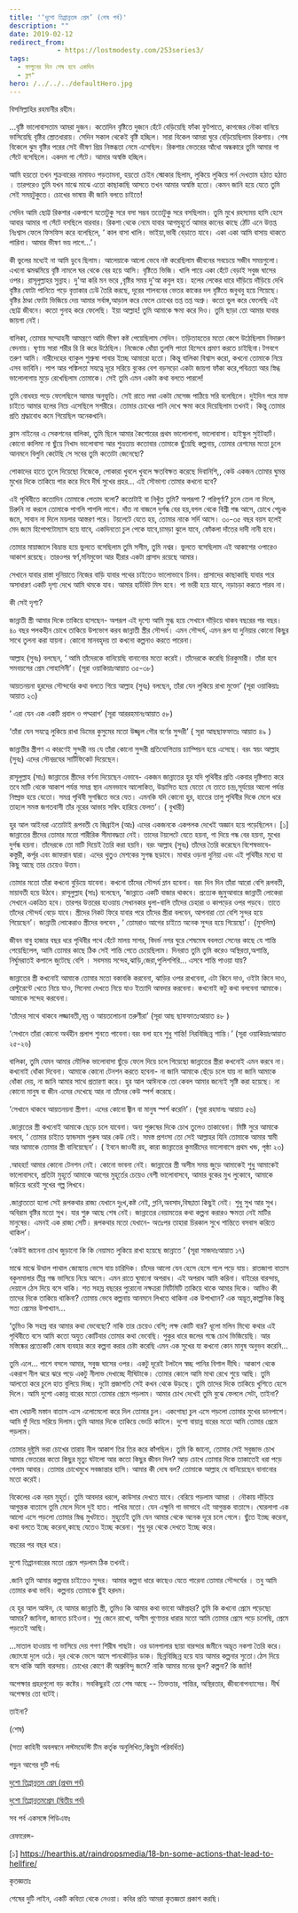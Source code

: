 ```yaml
---
title: '‘দুশো তিপ্পান্নতম প্রেম’ (শেষ পর্ব)'
description: ""
date: 2019-02-12
redirect_from: 
            - https://lostmodesty.com/253series3/
tags: 
  - ফাগুনের দিন শেষ হবে একদিন
  - ব্লগ"
hero: /../../../defaultHero.jpg
---
```

বিসমিল্লাহির রহমানীর রহীম।

...বৃষ্টি ভালোবাসতাম আমরা দুজন। কতোদিন বৃষ্টিতে দুজনে হেঁটে বেড়িয়েছি ফাঁকা ফুটপাতে, কাগজের নৌকা বানিয়ে ভাসিয়েছি বৃষ্টির স্ত্রোতধারায়। সেদিন সকাল থেকেই বৃষ্টি হচ্ছিল। সারা বিকেল আমরা ঘুরে বেড়িয়েছিলাম রিকশায়। শেষ বিকেলে ঝুম বৃষ্টির পরের সেই ভীষণ প্রিয় নিস্তব্ধতা নেমে এসেছিল। রিকশার ভেতরের আঁধো অন্ধকারে তুমি আমার গা সেঁটে বসেছিলে। একদম গা সেঁটে। আমার অস্বস্তি হচ্ছিল।

আমি হয়তো তখন শুক্রবারের নামাযও পড়তামনা, হয়তো চেইন স্মোকার ছিলাম, লুকিয়ে লুকিয়ে পর্ন দেখতাম হঠাত হঠাত । তারপরেও তুমি যখন মাঝে মাঝে এতো কাছাকাছি আসতে তখন আমার অস্বস্তি হতো। কেমন জানি হয়ে যেতে তুমি সেই সময়টুকুতে। চোখের ভাষায় কী জানি বলতে চাইতে!

সেদিন আমি ছোট্ট রিকশার একপাশে যতোটুকু সরে বসা সম্ভব ততোটুকু সরে বসছিলাম। তুমি মুখে রহস্যময় হাসি হেসে আবার আমার গা সেঁটে বসছিলে বারবার। রিকশা থেকে নেমে যাবার আগমুহূর্তে আমার কানের কাছে ঠোঁট এনে উত্তপ্ত নিঃশ্বাস ফেলে ফিসফিস করে বলেছিলে, ‘ কাল বাসা খালি। ভাইয়া,ভাবী বেড়াতে যাবে। একা একা আমি বাসায় থাকতে পারিনা। আমার ভীষণ ভয় লাগে...’।

কী ভুলের মধ্যেই না আমি ডুবে ছিলাম। আলেয়াকে আলো ভেবে নষ্ট করেছিলাম জীবনের সবচেয়ে সজীব সময়গুলো। এখনো ঝমঝমিয়ে বৃষ্টি নামলে ঘর থেকে বের হয়ে আসি। বৃষ্টিতে ভিজি। খালি পায়ে একা হেঁটে বেড়াই সবুজ ঘাসের ওপর। রাসূলুল্লাহর সুন্নাহ। দু'আ করি মন ভরে ,বৃষ্টির সময় দু'আ কবুল হয়। হলের লেকের ধারে দাঁড়িয়ে দাঁড়িয়ে দেখি বৃষ্টির ফোটা পানিতে পড়ে বৃত্তাকার ঢেউ তৈরি করছে, দূরের শালবনের ভেতর কাকের দল বৃষ্টিতে জবুথবু হয়ে গিয়েছে। বৃষ্টির ঠাণ্ডা ফোটা ভিজিয়ে দেয় আমার সর্বাঙ্গ,আড়াল করে ফেলে চোখের তপ্ত তপ্ত অশ্রু। কতো ভুল করে ফেলেছি এই ছোট্ট জীবনে। কতো গুনাহ করে ফেলেছি। ইয়া আল্লাহ! তুমি আমাকে ক্ষমা করে দিও। তুমি ছাড়া তো আমার যাবার জায়গা নেই।

বালিকা, তোমার সম্মোহনী আমন্ত্রণে আমি ভীষণ কষ্ট পেয়েছিলাম সেদিন। তড়িতাহতের মতো কেপে উঠেছিলাম নিদারুণ বেদনায়। ঘৃণায় সারা শরীর রি রি করে উঠেছিল। নিজেকে ধোঁয়া তুলসি পাতা হিসেবে প্রমাণ করতে চাইছিনা।টগবগে তরুণ আমি। নারীদেহের ব্যাকুল শুশ্রুষা পাবার ইচ্ছে আমারো হতো। কিন্তু বালিকা বিশ্বাস করো, কখনো তোমাকে নিয়ে এসব ভাবিনি। পাপ আর পঙ্কিলতা সযত্নে দূরে সরিয়ে বুকের বেশ বড়সড়ো একটা জায়গা ফাঁকা করে,পবিত্রতা আর স্নিগ্ধ ভালোলাগায় মুড়ে রেখেছিলাম তোমাকে। সেই তুমি এমন একটা কথা বলতে পারলে!

তুমি বোধহয় পড়ে ফেলেছিলে আমার অনুভূতি। সেই রাতে লম্বা একটা মেসেজ পাঠিয়ে সরি বলেছিলে। দুইদিন পরে মাফ চাইতে আমার হলের নিচে এসেছিলে সশরীরে। তোমার চোখের পানি দেখে ক্ষমা করে দিয়েছিলাম তখনই। কিন্তু তোমার প্রতি শ্রদ্ধাবোধ কমে গিয়েছিল অনেকখানি।

ক্লাস নাইনের এ সেকশনের বালিকা, তুমি ছিলে আমার কৈশোরের প্রথম ভালোলাগা, ভালোবাসা। হাইস্কুল সুইটহার্ট। কোনো কালিমা না ছুঁয়ে নিখাদ ভালোবাসা আর শুভ্রতায় কতোবার তোমাকে ছুঁয়েছি কল্পনায়, তোমার রেশমের মতো চুলে আনমনে বিলুনি কেটেছি সে সবের তুমি কতোটা জেনেছো?

পোকাদের হাতে তুলে দিয়েছো নিজেকে, পোকারা খুবলে খুবলে ক্ষতবিক্ষত করেছে দিবানিশি,, কেউ একজন তোমার ঘুমন্ত মুখের দিকে তাকিয়ে পার করে দিবে দীর্ঘ সুখের প্রহর... এই সৌভাগ্য তোমার কখনো হবে?

এই পৃথিবীতে কতোদিন তোমাকে পেতাম বলো? কতোটাই বা নিখুঁত তুমি? অপরূপা ? পরিপূর্ণা? চুলে তেল না দিলে, চিরুনি না করলে তোমাকে পাগলি পাগলি লাগে। দাঁত না বাজলে দুর্গন্ধ বের হয়,বগল থেকে বিশ্রী গন্ধ আসে, চোখে পেচুক জমে, সাবান না দিলে ময়লার আস্তরণ পরে। টয়লেটে যেতে হয়, তোমার নাকে সর্দি আসে। ৩০-৩৫ বছর বয়স হলেই মেদ জমে হিপোপটোম্যাস হয়ে যাবে, একদিনতো চুল পেকে যাবে,চামড়া ঝুলে যাবে, ফোঁকলা দাঁতের দাদী নানী হবে।

তোমার মায়াজালে বিভ্রান্ত হয়ে ভুলতে বসেছিলাম তুমি সসীম, তুমি নশ্বর। ভুলতে বসেছিলাম এই আকাশের ওপারেও আকাশ রয়েছে। তারওপর স্বর্ণ,মনিমুক্তো আর হীরার একটা প্রাসাদ রয়েছে আমার।

সেখানে যাবার রাস্তা দুনিয়াতে নিজের বাড়ি যাবার পথের চাইতেও ভালোভাবে চিনব। প্রাসাদের কাছাকাছি যাবার পরে অসাধারণ একটি দৃশ্য দেখে আমি থমকে যাব। আমার হার্টবিট মিস হবে। পা ভারী হয়ে যাবে, নড়াচড়া করতে পারব না।

কী সেই দৃশ্য?

জান্নাতী স্ত্রী আমার দিকে তাকিয়ে হাসছেন- অপরূপ এই দৃশ্যে আমি মুগ্ধ হয়ে সেখানে দাঁড়িয়ে থাকব বছরের পর বছর। ৪০ বছর পলকহীন চোখে তাকিয়ে উপভোগ করব জান্নাতী স্ত্রীর সৌন্দর্য। এমন সৌন্দর্য, এমন রূপ যা দুনিয়ার কোনো কিছুর সাথে তুলনা করা যায়না। কোনো মানবহৃদয় তা কখনো কল্পনাও করতে পারেনা।

আল্লাহ (সুবঃ) বলছেন, ‘ আমি তাঁদেরকে বানিয়েছি বানানোর মতো করেই। তাঁদেরকে করেছি চিরকুমারী। তাঁরা হবে সমবয়সের প্রেম সোহাগিনী’। (সূরা ওয়াকিয়াঃআয়াত ৩৫-৩৮)

আয়তনয়না হুরদের সৌন্দর্যের কথা বলতে গিয়ে আল্লাহ (সুবঃ) বলছেন, তাঁরা যেন লুকিয়ে রাখা মুক্তো’ (সূরা ওয়াকিয়াঃ আয়াত ২৩)

‘ এরা যেন এক একটি প্রবাল ও পদ্মরাগ’ (সূরা আররহমানঃআয়াত ৫৮)

‘তাঁরা যেন সযত্নে লুকিয়ে রাখা ডিমের কুসুমের মতো উজ্জ্বল গৌর বর্ণের সুন্দরী’ ( সূরা আছছাফফাতঃ আয়াত ৪৯ )

জান্নাতীর স্ত্রীগণ এ কারণেই সুন্দরী নয় যে তাঁরা কোনো সুন্দরী প্রতিযোগিতায় চ্যাম্পিয়ন হয়ে এসেছে। বরং স্বয়ং আল্লাহ (সুবঃ) এদের সৌনদ্রযের সার্টিফিকেট দিয়েছেন।

রাসূলুল্লাহ (সাঃ) জান্নাতের স্ত্রীদের বর্ণনা দিয়েছেন এভাবে- একজন জান্নাতের হুর যদি পৃথিবীর প্রতি একবার দৃষ্টিপাত করে তবে মাটি থেকে আকাশ পর্যন্ত সমগ্র স্থান এমনভাবে আলোকিত, উদ্ভাসিত হয়ে যেতো যে তাতে চন্দ্র,সূর্যয়ের আলো পর্যন্ত নিষ্প্রভ হয়ে যেতো। সমগ্র পৃথিবী সুগন্ধিতে ভরে যেত। এমনকি যদি কোনো হুর, হাতের তালু পৃথিবীর দিকে মেলে ধরে তাহলে সমস্ত জগতবাসী তাঁর নূরের আভায় সম্বিৎ হারিয়ে ফেলত’। ( বুখারী)

হুর আল আইনরা এতোটাই রূপবতী যে জিব্রাইল (আঃ) এদের একজনকে একপলক দেখেই অজ্ঞান হয়ে পড়েছিলেন। \[১] জান্নাতের স্ত্রীদের তোমার মতো শারীরিক সীমাবদ্ধতা নেই। তাদের টয়লেটে যেতে হয়না, গা দিয়ে গন্ধ বের হয়না, মুখের দুর্গন্ধ হয়না। তাঁদেরকে তো মাটি দিয়েই তৈরি করা হয়নি। বরং আল্লাহ (সুবঃ) তাঁদের তৈরি করেছেন বিশেষভাবে- কস্তুরী, কর্পূর এবং জাফরান দ্বারা। এদের থুতুও মেশকের সুগন্ধ ছড়াবে। মাথার ওড়না দুনিয়া এবং এই পৃথিবীর মধ্যে যা কিছু আছে তার চেয়েও উত্তম।

তোমার মতো তাঁরা কখনো বুড়িয়ে যাবেনা। কখনো তাঁদের সৌন্দর্য ম্লান হবেনা। বরং দিন দিন তাঁরা আরো বেশি রূপবতী, মায়াবতী হয়ে উঠবে। রাসূলুল্লাহ (সাঃ) বলেছেন, ‘জান্নাতে একটি বাজার থাকবে। প্রত্যেক জুমুআবারে জান্নাতী লোকেরা সেখানে একত্রিত হবে। তারপর উত্তরের হাওয়ায় সেখানকার ধুলা-বালি তাঁদের চেহারা ও কাপড়ের ওপর পড়বে। তাতে তাঁদের সৌন্দর্য বেড়ে যাবে। স্ত্রীদের নিকট ফিরে যাবার পরে তাঁদের স্ত্রীরা বলবেন, আপনারা তো বেশি সুন্দর হয়ে গিয়েছেন’। জান্নাতী লোকেরাও স্ত্রীদের বলবেন , ‘ তোমরাও আগের চাইতে অনেক সুন্দর হয়ে গিয়েছো’। (মুসলিম)

জীবন বাবু হাজার বছর ধরে পৃথিবীর পথে হেঁটে মালয় সাগর, বিদর্ভ নগর ঘুরে শেষমেষ ববলতা সেনের কাছে যে শান্তি পেয়েছিলেল, আমি তোমার কাছে ঠিক সেই শান্তি পেতে চেয়েছিলাম। দিনরাত তুমি তুমি করেও অস্থিরতা,অশান্তি, নির্ঘুমরাতই কপালে জুটেছে বেশি । সবসময় সন্দেহ,ঝাড়ি,জেরা,পুলিশগিরি... এসবে শান্তি পাওয়া যায়?

জান্নাতের স্ত্রী কখনোই আমাকে তোমার মতো বকাবকি করবেনা, ঝাড়ির ওপর রাখবেনা, এটা কিনে দাও, ওইটা কিনে দাও, রেস্টুরেন্টে খেতে নিয়ে যাও, সিনেমা দেখতে নিয়ে যাও ইত্যাদি আবদার করবেনা। কখনোই কটু কথা বলবেনা আমাকে। আমাকে সন্দেহ করবেনা।

‘তাঁদের সাথে থাকবে লজ্জাবতী,নম্র ও আয়তলোচনা তরুণীরা’ (সূরা আছ ছাফফাতঃআয়াত ৪৮ )

‘সেখানে তাঁরা কোনো অর্থহীন প্রলাপ শুনতে পাবেনা।বরং বলা হবে শুধু শান্তি! নিরবিচ্ছিন্ন শান্তি।’ (সূরা ওয়াকিয়াঃআয়াত ২৫-২৬)

বালিকা, তুমি যেমন আমার মৌলিক ভালোবাসা ছুঁড়ে ফেলে দিয়ে চলে গিয়েছো জান্নাতের স্ত্রীরা কখনোই এমন করবে না। কখনোই ধোঁকা দিবেনা। আমাকে কোনো টেনশন করতে হবেনা- না জানি আমাকে ছেঁড়ে চলে যায় না জানি আমাকে ধোঁকা দেয়, না জানি আমার সাথে প্রতারণা করে। হুর আল আঈনকে তো কেবল আমার জন্যেই সৃষ্টি করা হয়েছে। না কোনো মানুষ বা জীন এদের দেখেছে আর না তাঁদের কেউ স্পর্শ করেছে।

‘সেখানে থাকবে আয়তনয়না স্ত্রীগণ। এদের কোনো জ্বীন বা মানুষ স্পর্শ করেনি’। (সূরা রহমানঃ আয়াত ৫৬)

.জান্নাতের স্ত্রী কখনোই আমাকে ছেড়ে চলে যাবেনা। অন্য পুরুষের দিকে চোখ তুলেও তাকাবেনা। মিষ্টি সুরে আমাকে বলবে, ‘ তোমার চাইতে হ্যান্ডসাম পুরুষ আর কেউ নেই। সমস্ত প্রশংসা তো সেই আল্লাহর যিনি তোমাকে আমার স্বামী আর আমাকে তোমার স্ত্রী বানিয়েছেন’। ( ইবনে জাওযী রহ, কারা জান্নাতের কুমারীদের ভালোবাসে প্রথম খন্ড, পৃষ্ঠা ২৩)

.আহহা! আমার কোনো টেনশন নেই। কোনো ভাবনা নেই। জান্নাতের স্ত্রী অসীম সময় জুড়ে আমাকেই শুধু আমাকেই ভালোবাসবে, প্রতিটা মুহূর্তে আমাকে আগের মুহূর্তের চেয়েও বেশী ভালোবাসবে, আমার বুকের মুখ লুকোবে, আমাকে জড়িয়ে ধরেই সুখের গল্প লিখবে।

.জান্নাততো হলো সেই রূপকথার রাজ্য যেখানে দুঃখ,কষ্ট নেই, গ্লানি,অবসাদ,বিষণ্ণতা কিছুই নেই। শুধু সুখ আর সুখ। অবিরাম বৃষ্টির মতো সুখ। যার শুরু আছে শেষ নেই। জান্নাতের নেয়ামতের কথা কল্পনা করারও ক্ষমতা নেই মাটির মানুষের। এমনই এক রাজ্য সেটি। রূপকথার মতো যেখানে- অতঃপর তাহারা চিরকাল সুখে শান্তিতে বসবাস করিতে থাকিল’।

‘কেউই জানেনা চোখ জুড়ানো কি কি নেয়ামত লুকিয়ে রাখা হয়েছে জান্নাতে ’ (সূরা সাজদাঃআয়াত ১৭)

মাঝে মাঝে উত্থাল পাথাল জোস্ন্যায় ভেসে যায় চারিদিক। চাঁদের আলো যেন হেসে হেসে গলে পড়ে যায়। রাতজাগা বাতাস বকুলমালার তীব্র গন্ধ ভাসিয়ে নিয়ে আসে। এমন রাতে ঘুমানো অপরাধ। এই অপরাধ আমি করিনা। বাইরের বারন্দায়, দেয়ালে ঠেস দিয়ে বসে থাকি। শত সহস্র বছরের পুরোনো নক্ষত্ররা মিটিমিটি তাকিয়ে থাকে আমার দিকে। আমিও কী তাদের দিকে তাকিয়ে থাকিনা? তোমায় ভেবে কল্পনায় আনমনে লিখতে থাকিনা এক উপাখ্যান? এক অদ্ভূত,কাল্পনিক কিন্তু সত্য প্রেমের উপাখ্যান...

‘তুমিও কি সহস্র বার আমার কথা ভেবেছো? নাকি তার চেয়েও বেশি; লক্ষ কোটি বার? ধূলো মলিন মিথ্যে কথার এই পৃথিবীতে বসে আমি কতো অযুত কোটিবার তোমার কথা ভেবেছি। পুকুর ধারে জলের গন্ধে চোখ ভিজিয়েছি। আর মস্তিষ্কের প্রত্যেকটি কোষ ব্যবহার করে কল্পনা করার চেষ্টা করেছি এমন এক সুখের যা কখনো কোন মানুষ অনুভব করেনি...

তুমি এলে... পাশে বসলে আমার, সবুজ ঘাসের ওপর। একটু দূরেই টলটলে স্বচ্ছ পানির বিশাল দীঘি। আকাশ থেকে একরাশ নীল ঝরে ঝরে পড়ে একটু নীলাভ দেখাচ্ছে দীঘিটাকে। তোমার কোলে আমি মাথা রেখে শুয়ে আছি। তুমি আলতো করে চুলে হাত বুলিয়ে দিচ্ছ। দুটো প্রজাপতি সেই কখন থেকে উড়ছে। তুমি তাদের দিকে তাকিয়ে খুশিতে হেসে দিলে। আমি দুশো একান্ন বারের মতো তোমার প্রেমে পড়লাম। আমার চোখ দেখেই তুমি বুঝে ফেললে সেটা, তাইনা?

খাম খেয়ালী মস্তান বাতাস এসে এলোমেলো করে দিল তোমার চুল। একগোছা চুল এসে পড়লো তোমার মুখের ডানপাশে। আমি ফুঁ দিয়ে সরিয়ে দিলাম।তুমি আমার দিকে তাকিয়ে ভেংচি কাটলে। দুশো বায়ান্ন বারের মতো আমি তোমার প্রেমে পড়লাম।

তোমার দুষ্টুমি ভরা চোখের তারায় নীল আকাশ তির তির করে কাঁপছিল। তুমি কি জানো, তোমার সেই সবুজাভ চোখ আমার ভেতরের কতো কিছুর মৃত্যু ঘটালো আর কতো কিছুর জীবন দিল? আড় চোখে তোমার দিকে তাকাতেই ধরা পড়ে গেলাম আবার। তোমার চোখেমুখে সবজান্তার হাসি। আমার কী দোষ বল? তোমাকে আল্লাহ যে বানিয়েছেন বানানোর মতো করেই।

বিকেলের এক নরম মুহূর্ত। তুমি আবদার ধরলে, কাউসার দেখতে যাবে। বেরিয়ে পড়লাম আমরা । নৌকায় দাঁড়িয়ে আগুন্তক বাতাসে তুমি মেলে দিলে দুই হাত। পাখির মতো। যেন এক্ষুনি গা ভাসাবে এই আগুন্তক বাতাসে। ঘোরলাগা এক আলো এসে পড়লো তোমার স্নিগ্ধ মুখটাতে। মুহূর্তেই তুমি যেন আমার থেকে অনেক দূরে চলে গেলে। ছুঁতে ইচ্ছে করেনা, কথা বলতে ইচ্ছে করেনা,কাছে যেতেও ইচ্ছে করেনা। শুধু দূর থেকে দেখতে ইচ্ছে করে।

বছরের পর বছর ধরে।

দুশো তিপ্পানবারের মতো প্রেমে পড়লাম ঠিক তখনই।

.জানি তুমি আমার কল্পনার চাইতেও সুন্দর। আমার কল্পনা ধারে কাছেও যেতে পারেনা তোমার সৌন্দর্যের । তবু আমি তোমার কথা ভাবি। কল্পনায় তোমাকে ছুঁই হরদম।

হে হুর আল আঈন, হে আমার জান্নাতি স্ত্রী, তুমিও কি আমার কথা ভাবো অষ্টপ্রহর? তুমি কি কখনো প্রেমে পড়েছো আমার? জানিনা, জানতে চাইওনা। শুধু জেনে রাখো, অসীম গুণোত্তর ধারার মতো আমি তোমার প্রেমে পড়ে চলেছি, প্রেমে পড়তেই আছি।

...মাতাল হাওয়ায় গা ভাসিয়ে দেয় গগণ শিরীষ গাছটা। ওর ডালপালার ছায়া বারন্দার জমীনে অদ্ভূত নকশা তৈরি করে। জ্যোৎস্না দুলে ওঠে। দূর থেকে ভেসে আসে পানকৌড়ির ডাক। ছিন্নবিচ্ছিন্ন হয়ে যায় আমার কল্পনার সুতো।ঠেস দিয়ে বসে থাকি আমি বারন্দায়। চোখের কোণে কী অশ্রুবিন্দু জমে? নাকি আমার মনের ভুল? কল্পনা? কি জানি!

অপেক্ষার প্রহরগুলো বড় কষ্টের। সবকিছুরই তো শেষ আছে -- তিক্ততার, শান্তির, অস্থিরতার, জীবনোপন্যাসের। দীর্ঘ অপেক্ষার তো বটেই।

তাইনা?

(শেষ)

(সত্য কাহিনী অবলম্বনে লস্টমডেস্টি টিম কর্তৃক অনুলিখিত,কিছুটা পরিবর্ধিত)

পড়ুন আগের দুটি পর্বঃ

[দুশো তিপ্পান্নতম প্রেম (প্রথম পর্ব)](https://lostmodesty.com/2019/02/দুশো-তিপ্পান্নতম-প্রেম/)

[দুশো তিপ্পান্নতমপ্রেম (দ্বিতীয় পর্ব)](https://cms.lostmodesty.com/2019/02/দুশো-তিপ্পান্নতম-প্রেম-দ/)

সব পর্ব একসঙ্গে পিডিএফঃ

রেফারেন্স-

\[১] <https://hearthis.at/raindropsmedia/18-bn-some-actions-that-lead-to-hellfire/>

কৃতজ্ঞতাঃ

শেষের দুটি লাইন, একটি কবিতা থেকে নেওয়া। কবির প্রতি আমরা কৃতজ্ঞতা প্রকাশ করছি।
